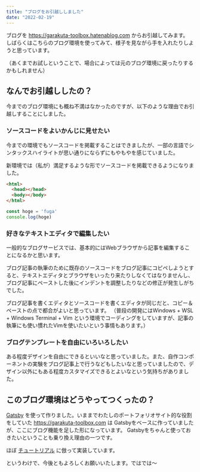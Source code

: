```yaml
---
title: "ブログをお引越ししました"
date: "2022-02-19"
---
```


ブログを https://garakuta-toolbox.hatenablog.com からお引越してみます。
しばらくはこちらのブログ環境を使ってみて、様子を見ながら手を入れたりしようと思っています。

（あくまでお試しということで、場合によっては元のブログ環境に戻ったりするかもしれません）

## なんでお引越ししたの？

今までのブログ環境にも概ね不満はなかったのですが、以下のような理由でお引越しすることにしました。

### ソースコードをよいかんじに見せたい

今までの環境でもソースコードを掲載することはできましたが、一部の言語でシンタックスハイライトが思い通りにならずにもやもやを感じていました。

新環境では（私が）満足するような形でソースコードを掲載できるようになりました。

```html
<html>
  <head></head>
  <body></body>
</html>
```

```javascript
const hoge = 'fuga'
console.log(hoge)
```

### 好きなテキストエディタで編集したい

一般的なブログサービスでは、基本的にはWebブラウザから記事を編集することになるかと思います。

ブログ記事の執筆のために既存のソースコードをブログ記事にコピペしようとすると、テキストエディタとブラウザをいったり来たりしなくてはなりませんし、ブログ記事にペーストした後にインデントを調整したりなどの修正が発生しがちでした。

ブログ記事を書くエディタとソースコードを書くエディタが同じだと、コピー＆ペーストの点で都合がよいと思っています。
（普段の開発にはWindows + WSL + Windows Terminal + Vim という環境でコーディングをしていますが、記事の執筆にも使い慣れたVimを使いたいという事情もあります。）

### ブログテンプレートを自由にいろいろしたい

ある程度デザインを自由にできるといいなと思っていました。また、自作コンポーネントの実験をブログ記事上で行うなどもしたいなと思っていましたので、デザイン以外にもある程度カスタマイズできるとよいなという気持ちがありました。

## このブログ環境はどうやってつくったの？

[Gatsby](https://www.gatsbyjs.com/) を使って作りました。いままでわたしのポートフォリオサイト的な役割をしていた https://garakuta-toolbox.com は Gatsbyをベースに作っていましたが、ここにブログ機能を足した形になっています。
Gatsbyをちゃんと使っておきたいということも乗り換え理由の一つです。

ほぼ [チュートリアル](https://www.gatsbyjs.com/docs/tutorial/) に倣って実装しています。


というわけで、今後ともよろしくお願いいたします。ではでは～
